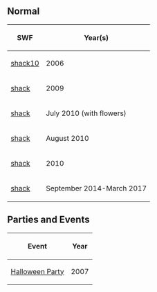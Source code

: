 

==Normal==
<center>
{|class="wikitable"
!SWF!!Year(s)
|-
|[[Media:ArtworkRoomsShack10.swf|shack10]]||2006
|-
|[[Media:RoomsShack.swf|shack]]||2009
|-
|[[Media:RoomsShack 3.swf|shack]]||July 2010 (with flowers)
|-
|[[Media:RoomsShack-LateAugust2010.swf|shack]]||August 2010
|-
|[[Media:RoomsShack2.swf|shack]]||2010
|-
|[[Media:RoomsShack-September2014.swf|shack]]||September 2014-March 2017
|}
</center>

==Parties and Events==
<center>
{|class="wikitable"
!Event!!Year
|-
|[[Media:RoomsShack-HalloweenParty2007.swf|Halloween Party]]||2007
|}
</center>

{{Places}}